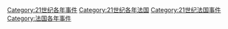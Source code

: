 [[Category:21世纪各年事件|Category:21世纪各年事件]]
[[Category:21世纪各年法国|Category:21世纪各年法国]]
[[Category:21世纪法国事件|Category:21世纪法国事件]]
[[Category:法国各年事件|Category:法国各年事件]]